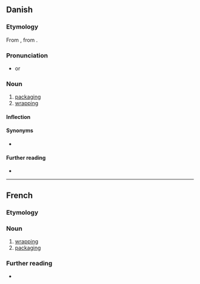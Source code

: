 ==Danish==

===Etymology===
From {{suffix|emballere|age|gloss1=to pack, wrap up|lang=da}}, from {{etyl|fr|da}} {{m|fr|emballage}}.

===Pronunciation===
* {{IPA|/ambalaːsjə/|[ɑmb̥aˈlæːɕə]|lang=da}} or {{IPA|/ɛmbalaːsjə/|[ɛmb̥aˈlæːɕə]|lang=da}}

===Noun===
{{da-noun|n|r}}

# [[packaging]] {{gloss|the materials used to pack something}}
# [[wrapping]] {{gloss|the material in which something is wrapped}}

====Inflection====
{{da-noun-infl|n|r}}

====Synonyms====
* {{l|da|emballering}}

====Further reading====
* {{pedialite|lang=da}}

----

==French==

===Etymology===
{{suffix|emballer|age|lang=fr}}

===Noun===
{{fr-noun|m}}

# [[wrapping]] {{gloss|action of wrapping something up}}
# [[packaging]] {{gloss|materials used for wrapping}}

===Further reading===
* {{R:TLFi}}
